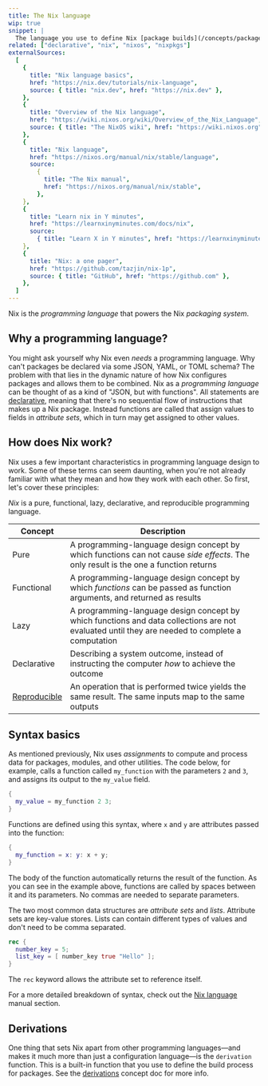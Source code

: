 ```yaml
---
title: The Nix language
wip: true
snippet: |
  The language you use to define Nix [package builds](/concepts/packages), [development environments](/concepts/dev-env), [NixOS configurations](/concepts/nixos), and more.
related: ["declarative", "nix", "nixos", "nixpkgs"]
externalSources:
  [
    {
      title: "Nix language basics",
      href: "https://nix.dev/tutorials/nix-language",
      source: { title: "nix.dev", href: "https://nix.dev" },
    },
    {
      title: "Overview of the Nix language",
      href: "https://wiki.nixos.org/wiki/Overview_of_the_Nix_Language",
      source: { title: "The NixOS wiki", href: "https://wiki.nixos.org" },
    },
    {
      title: "Nix language",
      href: "https://nixos.org/manual/nix/stable/language",
      source:
        {
          title: "The Nix manual",
          href: "https://nixos.org/manual/nix/stable",
        },
    },
    {
      title: "Learn nix in Y minutes",
      href: "https://learnxinyminutes.com/docs/nix",
      source:
        { title: "Learn X in Y minutes", href: "https://learnxinyminutes.com" },
    },
    {
      title: "Nix: a one pager",
      href: "https://github.com/tazjin/nix-1p",
      source: { title: "GitHub", href: "https://github.com" },
    },
  ]
---
```


Nix is the _programming language_ that powers the Nix _packaging system_.

## Why a programming language?

You might ask yourself why Nix even _needs_ a programming language.
Why can't packages be declared via some JSON, YAML, or TOML schema?
The problem with that lies in the dynamic nature of how Nix configures packages and allows them to be combined.
Nix as a _programming language_ can be thought of as a kind of "JSON, but with functions".
All statements are [declarative], meaning that there's no sequential flow of instructions that makes up a Nix package.
Instead functions are called that assign values to fields in _attribute sets_, which in turn may get assigned to other values.

## How does Nix work?

Nix uses a few important characteristics in programming language design to work.
Some of these terms can seem daunting, when you're not already familiar with what they mean and how they work with each other.
So first, let's cover these principles:

_Nix_ is a pure, functional, lazy, declarative, and reproducible programming language.

| Concept                                   | Description                                                                                                                                     |
| ----------------------------------------- | ----------------------------------------------------------------------------------------------------------------------------------------------- |
| Pure                                      | A programming-language design concept by which functions can not cause _side effects_. The only result is the one a function returns            |
| Functional                                | A programming-language design concept by which _functions_ can be passed as function arguments, and returned as results                         |
| Lazy                                      | A programming-language design concept by which functions and data collections are not evaluated until they are needed to complete a computation |
| Declarative                               | Describing a system outcome, instead of instructing the computer _how_ to achieve the outcome                                                   |
| [Reproducible](/concepts/reproducibility) | An operation that is performed twice yields the same result. The same inputs map to the same outputs                                            |

## Syntax basics

As mentioned previously, Nix uses _assignments_ to compute and process data for packages, modules, and other utilities.
The code below, for example, calls a function called `my_function` with the parameters `2` and `3`, and assigns its output to the `my_value` field.

```nix title="Assignments"
{
  my_value = my_function 2 3;
}
```

Functions are defined using this syntax, where `x` and `y` are attributes passed into the function:

```nix title="Functions"
{
  my_function = x: y: x + y;
}
```

The body of the function automatically returns the result of the function.
As you can see in the example above, functions are called by spaces between it and its parameters.
No commas are needed to separate parameters.

The two most common data structures are _attribute sets_ and _lists_.
Attribute sets are key-value stores.
Lists can contain different types of values and don't need to be comma separated.

```nix title="Recursive attributes"
rec {
  number_key = 5;
  list_key = [ number_key true "Hello" ];
}
```

The `rec` keyword allows the attribute set to reference itself.

For a more detailed breakdown of syntax, check out the [Nix language](https://nixos.org/manual/nix/stable/language) manual section.

## Derivations

One thing that sets Nix apart from other programming languages&mdash;and makes it much more than just a configuration language&mdash;is the `derivation` function.
This is a built-in function that you use to define the build process for packages.
See the [derivations] concept doc for more info.

[declarative]: /concepts/declarative
[derivations]: /concepts/derivations
